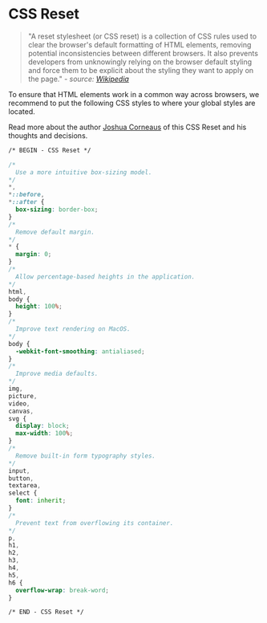 <!-- cssReset.stories.mdx -->


<Meta title="Pages/CSS Reset" />

# CSS Reset

> "A reset stylesheet (or CSS reset) is a collection of CSS rules used to clear the browser's default formatting of HTML elements, removing potential inconsistencies between different browsers. It also prevents developers from unknowingly relying on the browser default styling and force them to be explicit about the styling they want to apply on the page." - _source: [Wikipedia](https://en.wikipedia.org/wiki/Reset_style_sheet)_

To ensure that HTML elements work in a common way across browsers, we recommend to put the following CSS styles to where your global styles are located.

Read more about the author [Joshua Corneaus](https://www.joshwcomeau.com/css/custom-css-reset) of this CSS Reset and his thoughts and decisions.

```css
/* BEGIN - CSS Reset */

/*
  Use a more intuitive box-sizing model.
*/
*,
*::before,
*::after {
  box-sizing: border-box;
}
/*
  Remove default margin.
*/
* {
  margin: 0;
}
/*
  Allow percentage-based heights in the application.
*/
html,
body {
  height: 100%;
}
/*
  Improve text rendering on MacOS.
*/
body {
  -webkit-font-smoothing: antialiased;
}
/*
  Improve media defaults.
*/
img,
picture,
video,
canvas,
svg {
  display: block;
  max-width: 100%;
}
/*
  Remove built-in form typography styles.
*/
input,
button,
textarea,
select {
  font: inherit;
}
/*
  Prevent text from overflowing its container.
*/
p,
h1,
h2,
h3,
h4,
h5,
h6 {
  overflow-wrap: break-word;
}

/* END - CSS Reset */
```
